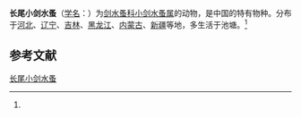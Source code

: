 {{Speciesbox
| name = 长尾小剑水蚤
| status = 
| status_system = 
| image = 
| genus = Microcyclops
| species = longiramus
| authority = (Shen et Sung, 1965)<ref name='id12601'>{{cite web| url =http://www.bioinfo.cn/db05/BjdwSpecies.php?action=view&id=12601| title =长尾小剑水蚤| work =《中国动物物种编目数据库》| publisher =中国科学院微生物研究所| author =中国科学院动物研究所| accessdate =2009-04-28| deadurl =yes| archiveurl =https://web.archive.org/web/20131203122335/http://www.bioinfo.cn/db05/BjdwSpecies.php?action=view| archivedate =2013-12-03}}</ref>
}}

'''长尾小剑水蚤'''（[[学名|学名]]：{{lang|la|''Microcyclops longiramus''}}）为[[剑水蚤科|剑水蚤科]][[小剑水蚤属|小剑水蚤属]]的动物，是中国的特有物种。分布于[[河北|河北]]、[[辽宁|辽宁]]、[[吉林|吉林]]、[[黑龙江|黑龙江]]、[[内蒙古|内蒙古]]、[[新疆|新疆]]等地，多生活于池塘。<ref name='id12601'/>

== 参考文献 ==
{{reflist}}

{{Wikispecies|Microcyclops longiramus}}
{{Taxonbar|from=Q13852154}}

[[Category:小剑水蚤属|长尾小剑水蚤]]


{{节肢动物小作品}}